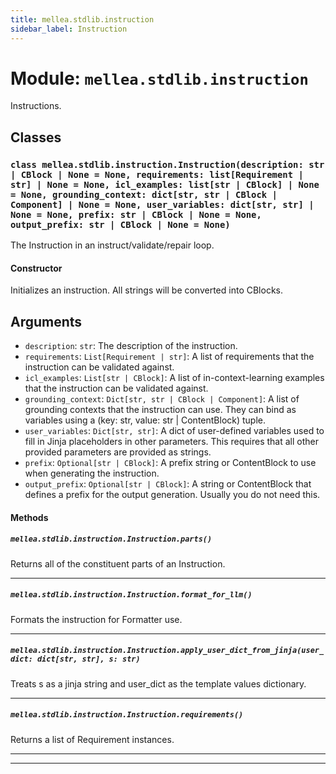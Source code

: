 ```yaml
---
title: mellea.stdlib.instruction
sidebar_label: Instruction
---
```


# Module: `mellea.stdlib.instruction`

Instructions.

## Classes

### `class mellea.stdlib.instruction.Instruction(description: str | CBlock | None = None, requirements: list[Requirement | str] | None = None, icl_examples: list[str | CBlock] | None = None, grounding_context: dict[str, str | CBlock | Component] | None = None, user_variables: dict[str, str] | None = None, prefix: str | CBlock | None = None, output_prefix: str | CBlock | None = None)`

The Instruction in an instruct/validate/repair loop.

#### Constructor

Initializes an instruction. All strings will be converted into CBlocks.


## Arguments

* `description`: `str`: The description of the instruction.
* `requirements`: `List[Requirement | str]`: A list of requirements that the instruction can be validated against.
* `icl_examples`: `List[str | CBlock]`: A list of in-context-learning examples that the instruction can be validated against.
* `grounding_context`: `Dict[str, str | CBlock | Component]`: A list of grounding contexts that the instruction can use. They can bind as variables using a (key: str, value: str | ContentBlock) tuple.
* `user_variables`: `Dict[str, str]`: A dict of user-defined variables used to fill in Jinja placeholders in other parameters. This requires that all other provided parameters are provided as strings.
* `prefix`: `Optional[str | CBlock]`: A prefix string or ContentBlock to use when generating the instruction.
* `output_prefix`: `Optional[str | CBlock]`: A string or ContentBlock that defines a prefix for the output generation. Usually you do not need this.

#### Methods

##### `mellea.stdlib.instruction.Instruction.parts()`

Returns all of the constituent parts of an Instruction.

-----

##### `mellea.stdlib.instruction.Instruction.format_for_llm()`

Formats the instruction for Formatter use.

-----

##### `mellea.stdlib.instruction.Instruction.apply_user_dict_from_jinja(user_dict: dict[str, str], s: str)`

Treats s as a jinja string and user_dict as the template values dictionary.

-----

##### `mellea.stdlib.instruction.Instruction.requirements()`

Returns a list of Requirement instances.

-----

---

